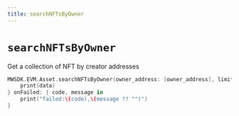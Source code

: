 ```yaml
---
title: searchNFTsByOwner
---
```


# `searchNFTsByOwner`
Get a collection of NFT by creator addresses

```swift
MWSDK.EVM.Asset.searchNFTsByOwner(owner_address: [owner_address], limit: limit , cursor: cursor ) { data in
    print(data)
} onFailed: { code, message in
    print("failed:\(code),\(message ?? "")")
}
```